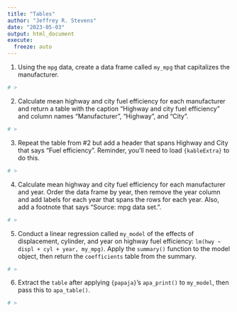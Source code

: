 ```yaml
---
title: "Tables"
author: "Jeffrey R. Stevens"
date: "2023-05-03"
output: html_document
execute:
  freeze: auto
---
```



1. Using the `mpg` data, create a data frame called `my_mpg` that capitalizes the manufacturer.

```r
# >
```


2. Calculate mean highway and city fuel efficiency for each manufacturer and return a table with the caption "Highway and city fuel efficiency" and column names "Manufacturer", "Highway", and "City".

```r
# >
```


3. Repeat the table from #2 but add a header that spans Highway and City that says "Fuel efficiency". Reminder, you'll need to load `{kableExtra}` to do this.

```r
# >
```


4. Calculate mean highway and city fuel efficiency for each manufacturer and year. Order the data frame by year, then remove the year column and add labels for each year that spans the rows for each year. Also, add a footnote that says "Source: mpg data set.".

```r
# >
```


5. Conduct a linear regression called `my_model` of the effects of displacement, cylinder, and year on highway fuel efficiency: `lm(hwy ~ displ + cyl + year, my_mpg)`. Apply the `summary()` function to the model object, then return the `coefficients` table from the summary.

```r
# >
```


6. Extract the `table` after applying `{papaja}`'s `apa_print()` to `my_model`, then pass this to `apa_table()`.

```r
# >
```


